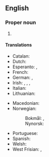 ==English==
{{wikipedia}}

===Proper noun===
{{en-proper noun|head=[[Galway]] [[bay|Bay]]}}

# {{def|A bay off the west coast of [[Ireland]], between the counties of [[Galway]] and [[Connacht]].}}

====Translations====
{{trans-top|bay off the west coast of Ireland}}
* Catalan: {{t|ca|badia de Galway|f}}
* Dutch: {{t|nl|Baai van Galway|f}}
* Esperanto: {{t|eo|Galiva golfo}}, {{t|eo|golfo de Galivo}}
* French: {{t|fr|baie de Galway|f}}
* German: {{t|de|Galway Bay|f}}, {{t|de|Galwaybucht|f}}
* Irish: {{t|ga|Cuan na Gaillimhe|m}}, {{t|ga|Bá na Gaillimhe|f}}, {{qualifier|dated}} {{t|ga|Loch Lurgain|m}}, {{t|ga|Loch Lurgan|m}}
* Italian: {{t|it|baia di Galway|f}}
* Lithuanian: {{t|lt|Golvėjaus įlanka|f}}
{{trans-mid}}
* Macedonian: {{t|mk|Го́лвејски За́лив|m}}
* Norwegian:
*: Bokmål: {{t|nb|Galway Bay|m|f}}, {{t|nb|Galwaybukten|m|f}}
*: Nynorsk: {{t|nn|Galway Bay|f}}
* Portuguese: {{t|pt|Baía de Galway|f}}
* Spanish: {{t|es|Bahía de Galway|f}}
* Welsh: {{t|cy|Bae Galway|m}}
* West Frisian: {{t|fy|Baai fan Galway|f}}, {{t|fy|Galwaybaai|f}}
{{trans-bottom}}

{{topics|en|Seas|Ireland}}